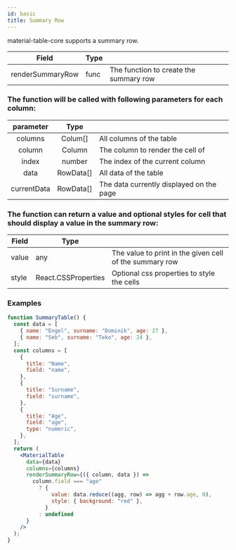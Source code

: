 ```yaml
---
id: basic
title: Summary Row
---
```



material-table-core supports a summary row.

| Field            | Type |                                        |
| ---------------- | ---- | -------------------------------------- |
| renderSummaryRow | func | The function to create the summary row |

### The function will be called with following parameters for each column:

|  parameter  |   Type    |                                          |
| :---------: | :-------: | ---------------------------------------- |
|   columns   |  Colum[]  | All columns of the table                 |
|   column    |  Column   | The column to render the cell of         |
|    index    |  number   | The index of the current column          |
|    data     | RowData[] | All data of the table                    |
| currentData | RowData[] | The data currently displayed on the page |

### The function can return a value and optional styles for cell that should display a value in the summary row:

| Field | Type                |                                                         |
| ----- | ------------------- | ------------------------------------------------------- |
| value | any                 | The value to print in the given cell of the summary row |
| style | React.CSSProperties | Optional css properties to style the cells              |

### Examples

```jsx live
function SummaryTable() {
  const data = [
    { name: "Engel", surname: "Dominik", age: 27 },
    { name: "Seb", surname: "Teko", age: 24 },
  ];
  const columns = [
    {
      title: "Name",
      field: "name",
    },
    {
      title: "Surname",
      field: "surname",
    },
    {
      title: "Age",
      field: "age",
      type: "numeric",
    },
  ];
  return (
    <MaterialTable
      data={data}
      columns={columns}
      renderSummaryRow={({ column, data }) =>
        column.field === "age"
          ? {
              value: data.reduce((agg, row) => agg + row.age, 0),
              style: { background: "red" },
            }
          : undefined
      }
    />
  );
}
```

